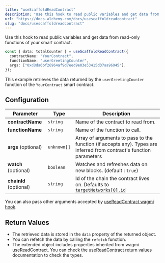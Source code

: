 ```yaml
---
title: "useScaffoldReadContract"
description: "Use this hook to read public variables and get data from read-only functions of your smart contract. const { data: totalCounter } = useScaffoldReadContract({ contractName: \"YourContract\", functionName: \"userGreetingCounter\", args: [\"0xd8da6bf26964af9d7eed9e03e53415d37aa96045\"], }); This example retr..."
url: "https://docs.alchemy.com/docs/usescaffoldreadcontract"
slug: "docs/usescaffoldreadcontract"
---
```


Use this hook to read public variables and get data from read-only functions of your smart contract.

```typescript typescript
const { data: totalCounter } = useScaffoldReadContract({
  contractName: "YourContract",
  functionName: "userGreetingCounter",
  args: ["0xd8da6bf26964af9d7eed9e03e53415d37aa96045"],
});
```

This example retrieves the data returned by the `userGreetingCounter` function of the `YourContract` smart contract.

## Configuration

| Parameter              | Type        | Description                                                                                                                |
| ---------------------- | ----------- | -------------------------------------------------------------------------------------------------------------------------- |
| **contractName**       | `string`    | Name of the contract to read from.                                                                                         |
| **functionName**       | `string`    | Name of the function to call.                                                                                              |
| **args** (optional)    | `unknown[]` | Array of arguments to pass to the function (if accepts any). Types are inferred from contract's function parameters        |
| **watch** (optional)   | `boolean`   | Watches and refreshes data on new blocks. (default : `true`)                                                               |
| **chainId** (optional) | `string`    | Id of the chain the contract lives on. Defaults to [`targetNetworks[0].id`](/deploying/deploy-nextjs-app#--targetnetworks) |

You can also pass other arguments accepted by [useReadContract wagmi hook](https://wagmi.sh/react/api/hooks/useReadContract#parameters).

## Return Values

* The retrieved data is stored in the `data` property of the returned object.
* You can refetch the data by calling the `refetch` function.
* The extended object includes properties inherited from wagmi useReadContract. You can check the [useReadContract return values](https://wagmi.sh/react/api/hooks/useReadContract#return-type) documentation to check the types.
